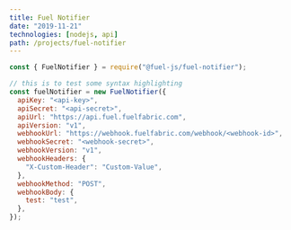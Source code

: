 ```yaml
---
title: Fuel Notifier
date: "2019-11-21"
technologies: [nodejs, api]
path: /projects/fuel-notifier
---
```


```javascript
const { FuelNotifier } = require("@fuel-js/fuel-notifier");

// this is to test some syntax highlighting
const fuelNotifier = new FuelNotifier({
  apiKey: "<api-key>",
  apiSecret: "<api-secret>",
  apiUrl: "https://api.fuel.fuelfabric.com",
  apiVersion: "v1",
  webhookUrl: "https://webhook.fuelfabric.com/webhook/<webhook-id>",
  webhookSecret: "<webhook-secret>",
  webhookVersion: "v1",
  webhookHeaders: {
    "X-Custom-Header": "Custom-Value",
  },
  webhookMethod: "POST",
  webhookBody: {
    test: "test",
  },
});
```
